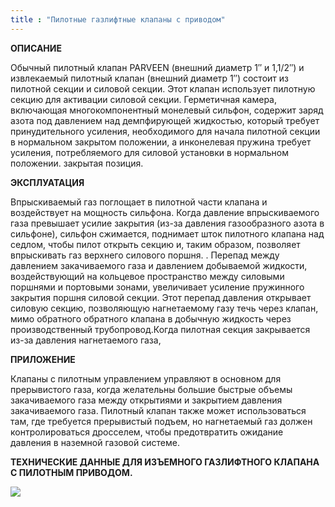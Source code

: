 ```yaml
---
title : "Пилотные газлифтные клапаны с приводом"
---
```


**ОПИСАНИЕ**

Обычный пилотный клапан PARVEEN (внешний диаметр 1″ и 1,1/2″) и извлекаемый пилотный клапан (внешний диаметр 1″) состоит из пилотной секции и силовой секции. Этот клапан использует пилотную секцию для активации силовой секции. Герметичная камера, включающая многокомпонентный монелевый сильфон, содержит заряд азота под давлением над демпфирующей жидкостью, который требует принудительного усиления, необходимого для начала пилотной секции в нормальном закрытом положении, а инконелевая пружина требует усиления, потребляемого для силовой установки в нормальном положении. закрытая позиция.

**ЭКСПЛУАТАЦИЯ**

Впрыскиваемый газ поглощает в пилотной части клапана и воздействует на мощность сильфона. Когда давление впрыскиваемого газа превышает усилие закрытия (из-за давления газообразного азота в сильфоне), сильфон сжимается, поднимает шток пилотного клапана над седлом, чтобы пилот открыть секцию и, таким образом, позволяет впрыскивать газ верхнего силового поршня. . Перепад между давлением закачиваемого газа и давлением добываемой жидкости, воздействующий на кольцевое пространство между силовыми поршнями и портовыми зонами, увеличивает усиление пружинного закрытия поршня силовой секции. Этот перепад давления открывает силовую секцию, позволяющую нагнетаемому газу течь через клапан, мимо обратного обратного клапана в добычную жидкость через производственный трубопровод.Когда пилотная секция закрывается из-за давления нагнетаемого газа,

**ПРИЛОЖЕНИЕ**

Клапаны с пилотным управлением управляют в основном для прерывистого газа, когда желательны большие быстрые объемы закачиваемого газа между открытиями и закрытием давления закачиваемого газа. Пилотный клапан также может использоваться там, где требуется прерывистый подъем, но нагнетаемый газ должен контролироваться дросселем, чтобы предотвратить ожидание давления в наземной газовой системе.

**ТЕХНИЧЕСКИЕ ДАННЫЕ ДЛЯ ИЗЪЕМНОГО ГАЗЛИФТНОГО КЛАПАНА С ПИЛОТНЫМ ПРИВОДОМ.**

<img src="./model-premium-lite-hm-bridge-plug-tubing-set-3.png" />